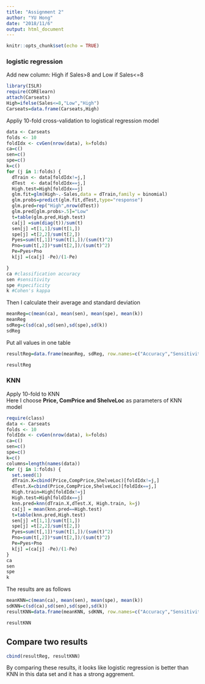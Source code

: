```yaml
---
title: "Assignment 2"
author: "YU Hong"
date: "2018/11/6"
output: html_document
---
```


```r
knitr::opts_chunk$set(echo = TRUE)
```

### logistic regression

Add new column: High if Sales>8 and Low if Sales<=8  
```r
library(ISLR)
require(CORElearn)
attach(Carseats)
High=ifelse(Sales<=8,"Low","High")
Carseats=data.frame(Carseats,High)
```
Appliy 10-fold cross-validation to logistical regression model
```r
data <- Carseats
folds <- 10
foldIdx <- cvGen(nrow(data), k=folds)
ca=c()
sen=c()
spe=c()
k=c()
for (j in 1:folds) {
  dTrain <- data[foldIdx!=j,]
  dTest  <- data[foldIdx==j,]
  High.test=High[foldIdx==j]
  glm.fit=glm(High~.-Sales,data = dTrain,family = binomial)
  glm.probs=predict(glm.fit,dTest,type="response")
  glm.pred=rep("High",nrow(dTest))
  glm.pred[glm.probs>.5]="Low"
  t=table(glm.pred,High.test)
  ca[j] =sum(diag(t))/sum(t)
  sen[j] =t[1,1]/sum(t[1,])
  spe[j] =t[2,2]/sum(t[2,])
  Pyes=sum(t[,1])*sum(t[1,])/(sum(t)^2)
  Pno=sum(t[,2])*sum(t[2,])/(sum(t)^2)
  Pe=Pyes+Pno
  k[j] =(ca[j] -Pe)/(1-Pe)

}
ca #classification accuracy
sen #sensitivity
spe #specificity
k #Cohen's kappa
```
Then I calculate their average and standard deviation
```r
meanReg=c(mean(ca), mean(sen), mean(spe), mean(k))
meanReg
sdReg=c(sd(ca),sd(sen),sd(spe),sd(k))
sdReg
```
Put all values in one table
```r
resultReg=data.frame(meanReg, sdReg, row.names=c("Accuracy","Sensitivity","Specificity","Kappa"))

resultReg

```


### KNN
Apply 10-fold to KNN  
Here I choose **Price, ComPrice and ShelveLoc** as parameters of KNN model  
```r
require(class)
data <- Carseats
folds <- 10
foldIdx <- cvGen(nrow(data), k=folds)
ca=c()
sen=c()
spe=c()
k=c()
columns=length(names(data))
for (j in 1:folds) {
  set.seed(1)
  dTrain.X=cbind(Price,CompPrice,ShelveLoc)[foldIdx!=j,]
  dTest.X=cbind(Price,CompPrice,ShelveLoc)[foldIdx==j,]
  High.train=High[foldIdx!=j]
  High.test=High[foldIdx==j]
  knn.pred=knn(dTrain.X,dTest.X, High.train, k=j)
  ca[j] = mean(knn.pred==High.test)
  t=table(knn.pred,High.test)
  sen[j] =t[1,1]/sum(t[1,])
  spe[j] =t[2,2]/sum(t[2,])
  Pyes=sum(t[,1])*sum(t[1,])/(sum(t)^2)
  Pno=sum(t[,2])*sum(t[2,])/(sum(t)^2)
  Pe=Pyes+Pno
  k[j] =(ca[j] -Pe)/(1-Pe)
}
ca
sen
spe
k
```
The results are as follows
```r
meanKNN=c(mean(ca), mean(sen), mean(spe), mean(k))
sdKNN=c(sd(ca),sd(sen),sd(spe),sd(k))
resultKNN=data.frame(meanKNN, sdKNN, row.names=c("Accuracy","Sensitivity","Specificity","Kappa"))

resultKNN
```
## Compare two results  
```r
cbind(resultReg, resultKNN)
```

By comparing these results, it looks like logistic regression is better than KNN in this data set and it has a strong aggrement.